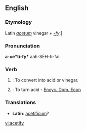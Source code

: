 ==English==

===Etymology===
Latin ''[[acetum]]'' vinegar + ''[[-fy]]''.]

===Pronunciation===
'''a-ce*ti-fy*'''
aah-SEH-ti-fai

===Verb===
{{en-verb|acetif|i|ed}}

# {{transitive}}: To convert into acid or vinegar.
# {{intransitive}}: To turn acid - [[Encyc. Dom. Econ]]

===Translations===
*'''Latin''': [[acetificum]]?

[[vi:acetify]]